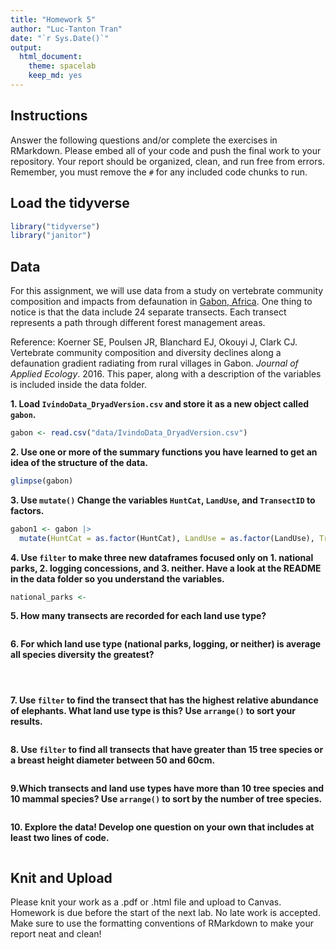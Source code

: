 ```yaml
---
title: "Homework 5"
author: "Luc-Tanton Tran"
date: "`r Sys.Date()`"
output:
  html_document: 
    theme: spacelab
    keep_md: yes
---
```


## Instructions
Answer the following questions and/or complete the exercises in RMarkdown. Please embed all of your code and push the final work to your repository. Your report should be organized, clean, and run free from errors. Remember, you must remove the `#` for any included code chunks to run.  

## Load the tidyverse
```r
library("tidyverse")
library("janitor")
```

## Data 
For this assignment, we will use data from a study on vertebrate community composition and impacts from defaunation in [Gabon, Africa](https://en.wikipedia.org/wiki/Gabon). One thing to notice is that the data include 24 separate transects. Each transect represents a path through different forest management areas.  

Reference: Koerner SE, Poulsen JR, Blanchard EJ, Okouyi J, Clark CJ. Vertebrate community composition and diversity declines along a defaunation gradient radiating from rural villages in Gabon. _Journal of Applied Ecology_. 2016. This paper, along with a description of the variables is included inside the data folder.   

**1. Load `IvindoData_DryadVersion.csv` and store it as a new object called `gabon`.**
```r
gabon <- read.csv("data/IvindoData_DryadVersion.csv")
```

**2. Use one or more of the summary functions you have learned to get an idea of the structure of the data.**  
```r
glimpse(gabon)
```
  
**3. Use `mutate()` Change the variables `HuntCat`, `LandUse`, and `TransectID` to factors.**
```r
gabon1 <- gabon |> 
  mutate(HuntCat = as.factor(HuntCat), LandUse = as.factor(LandUse), TransectID = as.factor(TransectID))
```

**4. Use `filter` to make three new dataframes focused only on 1. national parks, 2. logging concessions, and 3. neither. Have a look at the README in the data folder so you understand the variables.**
```r
national_parks <- 
```

**5. How many transects are recorded for each land use type?**
```r

```

**6. For which land use type (national parks, logging, or neither) is average all species diversity the greatest?**
```r

```

```r

```

```r

```

**7. Use `filter` to find the transect that has the highest relative abundance of elephants. What land use type is this? Use `arrange()` to sort your results.** 
```r

```

**8. Use `filter` to find all transects that have greater than 15 tree species or a breast height diameter between 50 and 60cm.  **
```r

```

**9.Which transects and land use types have more than 10 tree species and 10 mammal species? Use `arrange()` to sort by the number of tree species.**
```r

```

**10. Explore the data! Develop one question on your own that includes at least two lines of code. **
```r

```

## Knit and Upload
Please knit your work as a .pdf or .html file and upload to Canvas. Homework is due before the start of the next lab. No late work is accepted. Make sure to use the formatting conventions of RMarkdown to make your report neat and clean!  